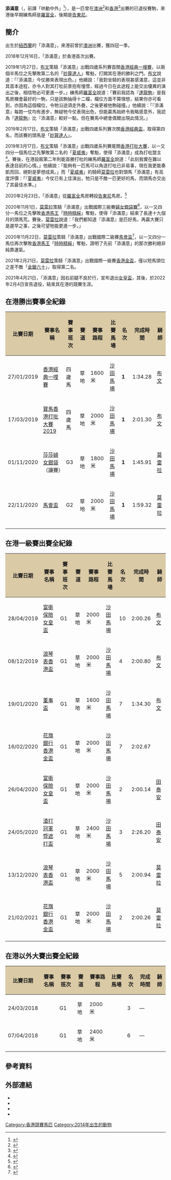 {{Infobox racehorse
|name= 添滿意
|sire= Pierro（比亞路）
|grandsire= Lonhro（白金礦）
|dam= Stormy Choice
|damsire= Redoute's Choice（利得精選）
|sex= 閹
|foaled= 2014年10月24日
|country= {{NZL}}
|colour= 棗
|breeder= 
|owner= 李湘舟
|trainer= 李善（澳洲）<br/>[[羅富全|羅富全]]（香港，2018－2020）<br/>[[告東尼|告東尼]]（香港，2020－2022）
|record= 6戰4冠1季（澳洲）<br/>22戰4冠3亞4季3殿2第五（香港）
|earnings= 155,930澳元<br/>36,234,250港元
|wins= [[馬會盃|馬會盃]]（2020）<br/>[[婦女銀袋賽|婦女銀袋賽]]（2020）<br/>[[香港經典一哩賽|香港經典一哩賽]]（2019）<br/>[[香港打吡大賽|香港打吡大賽]]（2019）
|updated= 2021年4月21日
}}

'''添滿意'''（{{lang-en|Furore}}，前譯「哄動中外」<ref>{{Cite web |url=https://racing.hkjc.com/racing/overseas/chinese/20180324/S1/4/expert-column.aspx?para=/20180324/S1/4 |title=香港賽馬會：金拖鞋大賽日(S1)名家專欄 (佩恩) |access-date=2022-03-18  |dead-url=no }}</ref>），是一匹曾在[[澳洲|澳洲]]<ref>{{Cite web |url=https://racing.hkjc.com/racing/content/chinese/pp_formsheet/fsc_C079.pdf |title=香港賽馬會：添滿意（海外賽績紀錄） |access-date=2020-08-07 |archive-date=2020-09-25 |archive-url=https://web.archive.org/web/20200925132144/https://racing.hkjc.com/racing/content/chinese/pp_formsheet/fsc_C079.pdf |dead-url=no }}</ref>和[[香港|香港]]<ref>{{Cite web |url=https://racing.hkjc.com/racing/information/Chinese/Horse/Horse.aspx?HorseNo=C079 |title=香港賽馬會：馬匹資料 - 添滿意 (C079) |access-date=2020-08-07 |archive-date=2020-09-25 |archive-url=https://web.archive.org/web/20200925130925/https://racing.hkjc.com/racing/information/Chinese/Horse/Horse.aspx?HorseNo=C079 |dead-url=no }}</ref>出賽的已退役賽駒，來港後早期練馬師是[[羅富全|羅富全]]，後期是[[告東尼|告東尼]]。

==簡介==
出生於[[紐西蘭|紐西蘭]]的「添滿意」，來港前曾於[[澳洲|澳洲]]出賽，獲四冠一季。

2018年12月16日，「添滿意」於香港首次出賽。

2019年1月27日，[[布文|布文]]策騎「添滿意」出戰四歲系列賽首關[[香港經典一哩賽|香港經典一哩賽]]，以兩個半馬位之先擊敗第二名的「[[妙算達人|妙算達人]]」奪魁，打開其在港的勝利之門。[[布文|布文]]說道：「『添滿意』今仗勝來表現出色。」他續說：「我對坐騎的表現甚感滿意，這並非其首本途程，亦令人對其打吡前景抱有憧憬，經過今日在此途程上能交出優異的演出之後，相信牠必可更進一步。」練馬師[[羅富全|羅富全]]說道：「賽前我認為『[[達龍駒|達龍駒]]』是我馬房機會最好的一駒，只是該駒抽得十二檔，檔位方面不算理想，結果你亦可看到，亦因為這個檔位，令牠沿途須走外疊，之後更被他駒碰撞。」他續說：「『添滿意』每跑一仗均有進步，無疑牠今仗表現出色，但能贏馬始終令我略感意外，我認為『[[達龍駒|達龍駒]]』比『添滿意』較好一點，但在賽馬中總會偶爾出現此情況。」

2019年2月17日，[[布文|布文]]策騎「添滿意」出戰四歲系列賽次關[[香港經典盃|香港經典盃]]，取得第四名，而該賽的頭馬是「[[妙算達人|妙算達人]]」。

2019年3月17日，[[布文|布文]]策騎「添滿意」出戰四歲系列賽尾關[[香港打吡大賽|香港打吡大賽]]，以一又四分一個馬位之先擊敗第二名的「[[夏威夷_(馬)|夏威夷]]」奪魁，使得「添滿意」成為打吡盟主<ref>{{Cite web |url=https://www.sohu.com/a/302029454_495073 |title=搜狐：超新星「添滿意」勇奪寶馬香港打吡大賽，羅富全夢想成真！ |access-date=2022-01-07 |archive-date=2022-01-07 |archive-url=https://web.archive.org/web/20220107084903/https://www.sohu.com/a/302029454_495073 |dead-url=no }}</ref>。賽後，在港設廄第二年則能首勝打吡的練馬師[[羅富全|羅富全]]說道：「此刻我實在難以表達目前的心情。」他續說：「能夠有一匹馬可以角逐打吡已非易事，現在我更能奏凱而回，絕對是夢想成真。」而「[[夏威夷_(馬)|夏威夷]]」的騎師[[莫雷拉|莫雷拉]]也對頭馬「添滿意」有高度評價：「『[[夏威夷_(馬)|夏威夷]]』今仗已有上佳演出，牠只是不敵一匹更好的馬，而頭馬亦交出了其最佳水準。」

2020年2月23日，「添滿意」從[[羅富全|羅富全]]馬房轉投[[告東尼|告東尼]]馬房。<ref>{{Cite web |url=https://hk.appledaily.com/racing/20200223/26DJE2YIOLDYWNTG5DDZBZSJII/ |title=蘋果日報：【六爺壞消息】去年香港打吡盟主「添滿意」 突拉倉加盟冠軍級馬房！ |access-date=2020-08-07 |archive-date=2021-06-21 |archive-url=https://web.archive.org/web/20210621185708/https://hk.appledaily.com/racing/20200223/26DJE2YIOLDYWNTG5DDZBZSJII/ |dead-url=yes }}</ref>

2020年11月1日，[[莫雷拉|莫雷拉]]策騎「添滿意」出戰國際三級賽[[婦女銀袋賽|婦女銀袋賽]]<ref>{{Cite web |url=https://hd.stheadline.com/racing/racing_content.asp?contid=20058&srctype=r |title=頭條日報：添滿意摘婦女銀袋 |access-date=2022-01-07 |archive-date=2022-01-07 |archive-url=https://web.archive.org/web/20220107143237/https://hd.stheadline.com/racing/racing_content.asp?contid=20058&srctype=r |dead-url=no }}</ref>，以一又四分一馬位之先擊敗[[香港馬王|香港馬王]]「[[時時精綵|時時精綵]]」奪魁，使得「添滿意」結束了長達十九個月的頭馬荒。賽後，[[莫雷拉|莫雷拉]]說道：「我們都知道『添滿意』是匹好馬，再贏大賽只是遲早之事，之後可望牠能更進一步。」

2020年11月22日，[[莫雷拉|莫雷拉]]策騎「添滿意」出戰國際二級賽[[馬會盃|馬會盃]]<ref>{{Cite web |url=https://www.bastillepost.com/hongkong/article/7513701-%e6%b7%bb%e6%bb%bf%e6%84%8f%e9%80%a3%e6%8d%b7%e6%8d%a7%e9%a6%ac%e6%9c%83%e7%9b%83 |title=巴士的報：添滿意連捷捧馬會盃 |access-date=2022-01-07 |archive-date=2022-01-07 |archive-url=https://web.archive.org/web/20220107143426/https://www.bastillepost.com/hongkong/article/7513701-%E6%B7%BB%E6%BB%BF%E6%84%8F%E9%80%A3%E6%8D%B7%E6%8D%A7%E9%A6%AC%E6%9C%83%E7%9B%83 |dead-url=no }}</ref>，以一又四分一馬位再次擊敗[[香港馬王|香港馬王]]「[[時時精綵|時時精綵]]」奪魁，證明了先前「添滿意」的那次勝利絕非純靠運氣。

2021年2月21日，[[莫雷拉|莫雷拉]]策騎「添滿意」出戰國際一級賽[[香港金盃|香港金盃]]，僅以短馬頭位之差不敵「[[金鎗六十|金鎗六十]]」，取得第二名。

2021年4月21日，「添滿意」因右前腿不良於行，宣布退出[[女皇盃|女皇盃]]，其後，於2022年2月4日宣告退役，結束其在港的競賽生涯。

==在港勝出賽事全紀錄==
{| class = "wikitable sortable" style="text-align:center; width:90%"
|-
! scope="col" style="background:#dacaa6;" | 比賽日期
! scope="col" style="background:#dacaa6;" | 賽事名稱
! scope="col" style="background:#dacaa6;" | 賽事班次
! scope="col" style="background:#dacaa6;" | 賽道
! scope="col" style="background:#dacaa6;" | 賽事路程
! scope="col" style="background:#dacaa6;" | 比賽馬場
! scope="col" style="background:#dacaa6;" | 名次
! scope="col" style="background:#dacaa6;" | 完成時間
! scope="col" style="background:#dacaa6;" | 騎師
|-
| scope="row" style="font-weight:normal;" | 27/01/2019
| [[香港經典一哩賽|香港經典一哩賽]]
| 四歲馬
| 草地
| 1600米
| [[沙田馬場|沙田馬場]]
| '''1'''
| 1:34.28
| [[布文|布文]]
|-
| scope="row" style="font-weight:normal;" | 17/03/2019
| [[香港打吡大賽|寶馬香港打吡大賽2019]]
| 四歲馬
| 草地
| 2000米
| [[沙田馬場|沙田馬場]]
| '''1'''
| 2:01.30
| [[布文|布文]]
|-
| scope="row" style="font-weight:normal;" | 01/11/2020
| [[婦女銀袋賽|莎莎婦女銀袋]]（讓賽）
| G3
| 草地
| 1800米
| [[沙田馬場|沙田馬場]]
| '''1'''
| 1:45.91
| [[莫雷拉|莫雷拉]]
|-
| scope="row" style="font-weight:normal;" | 22/11/2020
| [[馬會盃|馬會盃]]
| G2
| 草地
| 2000米
| [[沙田馬場|沙田馬場]]
| '''1'''
| 1:59.32
| [[莫雷拉|莫雷拉]]
|-
|}

==在港一級賽出賽全紀錄==
{| class = "wikitable sortable" style="text-align:center; width:90%"
|-
! scope="col" style="background:#dacaa6;" | 比賽日期
! scope="col" style="background:#dacaa6;" | 賽事名稱
! scope="col" style="background:#dacaa6;" | 賽事班次
! scope="col" style="background:#dacaa6;" | 賽道
! scope="col" style="background:#dacaa6;" | 賽事路程
! scope="col" style="background:#dacaa6;" | 比賽馬場
! scope="col" style="background:#dacaa6;" | 名次
! scope="col" style="background:#dacaa6;" | 完成時間
! scope="col" style="background:#dacaa6;" | 騎師
|-
| scope="row" style="font-weight:normal;" | 28/04/2019
| [[女皇盃|富衛保險女皇盃]]
| G1
| 草地
| 2000米
| [[沙田馬場|沙田馬場]]
| 10
| 2:00.26
| [[布文|布文]]
|-
| scope="row" style="font-weight:normal;" | 08/12/2019
| [[香港盃|浪琴表香港盃]]
| G1
| 草地
| 2000米
| [[沙田馬場|沙田馬場]]
| 4
| 2:00.80
| [[布文|布文]]
|-
| scope="row" style="font-weight:normal;" | 19/01/2020
| [[董事盃|董事盃]]
| G1
| 草地
| 1600米
| [[沙田馬場|沙田馬場]]
| 7
| 1:34.30
| [[布文|布文]]
|-
| scope="row" style="font-weight:normal;" | 16/02/2020
| [[香港金盃|花旗銀行香港金盃]]
| G1
| 草地
| 2000米
| [[沙田馬場|沙田馬場]]
| 7
| 2:02.67
| {{link-en|史賓沙 (騎師)|Jamie Spencer|史賓沙}}
|-
| scope="row" style="font-weight:normal;" | 26/04/2020
| [[女皇盃|富衛保險女皇盃]]
| G1
| 草地
| 2000米
| [[沙田馬場|沙田馬場]]
| 2
| 2:00.14
| [[田泰安|田泰安]]
|-
| scope="row" style="font-weight:normal;" | 24/05/2020
| [[香港冠軍暨遮打盃|渣打冠軍暨遮打盃]]
| G1
| 草地
| 2400米
| [[沙田馬場|沙田馬場]]
| 3
| 2:26.20
| [[田泰安|田泰安]]
|-
| scope="row" style="font-weight:normal;" | 13/12/2020
| [[香港盃|浪琴表香港盃]]
| G1
| 草地
| 2000米
| [[沙田馬場|沙田馬場]]
| 5
| 2:00.94
| [[莫雷拉|莫雷拉]]
|-
| scope="row" style="font-weight:normal;" | 21/02/2021
| [[香港金盃|花旗銀行香港金盃]]
| G1
| 草地
| 2000米
| [[沙田馬場|沙田馬場]]
| 2
| 2:00.26
| [[莫雷拉|莫雷拉]]
|-
|}

==在港以外大賽出賽全紀錄==
{| class = "wikitable sortable" style="text-align:center; width:90%"
|-
! scope="col" style="background:#dacaa6;" | 比賽日期
! scope="col" style="background:#dacaa6;" | 賽事名稱
! scope="col" style="background:#dacaa6;" | 賽事班次
! scope="col" style="background:#dacaa6;" | 賽道
! scope="col" style="background:#dacaa6;" | 賽事路程
! scope="col" style="background:#dacaa6;" | 比賽馬場
! scope="col" style="background:#dacaa6;" | 名次
! scope="col" style="background:#dacaa6;" | 完成時間
! scope="col" style="background:#dacaa6;" | 騎師
|-
| scope="row" style="font-weight:normal;" | 24/03/2018
| {{link-en|玫瑰崗堅尼|Rosehill Guineas}}
| G1
| 草地
| 2000米
| {{link-en|玫瑰崗馬場|Rosehill Gardens Racecourse}}
| 3
| —
| {{link-en|艾道拿|Brenton Avdulla}}
|-
| scope="row" style="font-weight:normal;" | 07/04/2018
| {{link-en|澳洲打吡|Australian Derby}}
| G1
| 草地
| 2400米
| {{link-en|蘭域馬場|Randwick}}
| 6
| —
| {{link-en|艾道拿|Brenton Avdulla}}
|-
|}

==參考資料==
<references/>

==外部連結==
*{{cite news|url=https://racingnews.hkjc.com/chinese/2019/01/27/「添滿意」攻下香港經典一哩賽/|date=2019-01-27|accessdate=2019-01-27|title=「添滿意」攻下香港經典一哩賽|archive-date=2019-10-02|archive-url=https://web.archive.org/web/20191002083040/https://racingnews.hkjc.com/chinese/2019/01/27/%e3%80%8c%e6%b7%bb%e6%bb%bf%e6%84%8f%e3%80%8d%e6%94%bb%e4%b8%8b%e9%a6%99%e6%b8%af%e7%b6%93%e5%85%b8%e4%b8%80%e5%93%a9%e8%b3%bd/|dead-url=no}}
*{{cite news|url=https://racingnews.hkjc.com/chinese/2019/03/17/「添滿意」勇奪寶馬香港打吡大賽/|date=2019-03-17|accessdate=2019-03-17|title=「添滿意」勇奪寶馬香港打吡大賽}}
*{{cite news|url=https://racingnews.hkjc.com/chinese/2020/11/01/「添滿意」攻下莎莎婦女銀袋/|date=2020-11-01|accessdate=2020-11-01|title=「添滿意」攻下莎莎婦女銀袋}}
*{{cite news|url=https://racingnews.hkjc.com/chinese/2020/11/22/「添滿意」擊敗「時時精綵」勇奪馬會盃/|date=2020-11-22|accessdate=2020-11-22|title=「添滿意」擊敗「時時精綵」勇奪馬會盃}}
{{歷屆香港打吡大賽冠軍(2000年起)}}
[[Category:香港競賽馬匹|Category:香港競賽馬匹]]
[[Category:2014年出生的動物|Category:2014年出生的動物]]